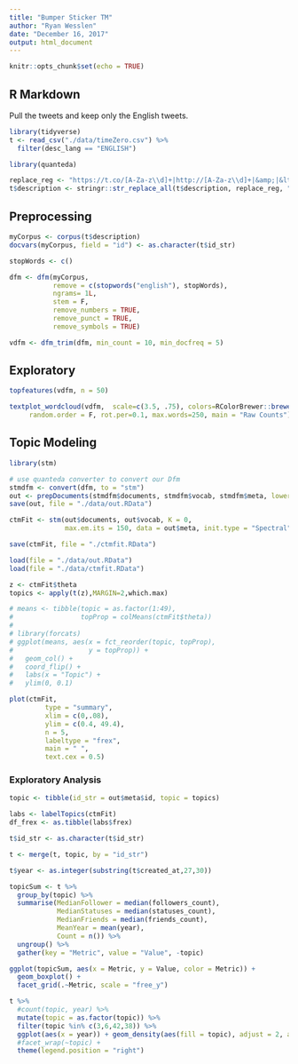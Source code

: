 ```yaml
---
title: "Bumper Sticker TM"
author: "Ryan Wesslen"
date: "December 16, 2017"
output: html_document
---
```


```r
knitr::opts_chunk$set(echo = TRUE)
```

## R Markdown

Pull the tweets and keep only the English tweets.

```r
library(tidyverse)
t <- read_csv("./data/timeZero.csv") %>% 
  filter(desc_lang == "ENGLISH")

library(quanteda)

replace_reg <- "https://t.co/[A-Za-z\\d]+|http://[A-Za-z\\d]+|&amp;|&lt;|&gt;|RT|https"
t$description <- stringr::str_replace_all(t$description, replace_reg, "")
```

## Preprocessing

```r
myCorpus <- corpus(t$description)
docvars(myCorpus, field = "id") <- as.character(t$id_str)

stopWords <- c()

dfm <- dfm(myCorpus,
           remove = c(stopwords("english"), stopWords),
           ngrams= 1L,
           stem = F,
           remove_numbers = TRUE, 
           remove_punct = TRUE,
           remove_symbols = TRUE)

vdfm <- dfm_trim(dfm, min_count = 10, min_docfreq = 5)
```

## Exploratory

```r
topfeatures(vdfm, n = 50)

textplot_wordcloud(vdfm,  scale=c(3.5, .75), colors=RColorBrewer::brewer.pal(8, "Dark2"), 
     random.order = F, rot.per=0.1, max.words=250, main = "Raw Counts")
```

## Topic Modeling

```r
library(stm)
```

```r
# use quanteda converter to convert our Dfm
stmdfm <- convert(dfm, to = "stm")
out <- prepDocuments(stmdfm$documents, stmdfm$vocab, stmdfm$meta, lower.thresh = 10)
save(out, file = "./data/out.RData")
```

```r
ctmFit <- stm(out$documents, out$vocab, K = 0,
              max.em.its = 150, data = out$meta, init.type = "Spectral", seed = 300)

save(ctmFit, file = "./ctmfit.RData")
```

```r
load(file = "./data/out.RData")
load(file = "./data/ctmfit.RData")
```

```r
z <- ctmFit$theta
topics <- apply(t(z),MARGIN=2,which.max)

# means <- tibble(topic = as.factor(1:49),
#                 topProp = colMeans(ctmFit$theta))
# 
# library(forcats)
# ggplot(means, aes(x = fct_reorder(topic, topProp), 
#                   y = topProp)) +
#   geom_col() +
#   coord_flip() +
#   labs(x = "Topic") +
#   ylim(0, 0.1)

plot(ctmFit, 
         type = "summary", 
         xlim = c(0,.08), 
         ylim = c(0.4, 49.4),
         n = 5, 
         labeltype = "frex",
         main = " ", 
         text.cex = 0.5)
```

### Exploratory Analysis

```r
topic <- tibble(id_str = out$meta$id, topic = topics)

labs <- labelTopics(ctmFit)
df_frex <- as.tibble(labs$frex)

t$id_str <- as.character(t$id_str)

t <- merge(t, topic, by = "id_str")

t$year <- as.integer(substring(t$created_at,27,30))
```

```r
topicSum <- t %>% 
  group_by(topic) %>%
  summarise(MedianFollower = median(followers_count),
            MedianStatuses = median(statuses_count),
            MedianFriends = median(friends_count),
            MeanYear = mean(year),
            Count = n()) %>%
  ungroup() %>%
  gather(key = "Metric", value = "Value", -topic)

ggplot(topicSum, aes(x = Metric, y = Value, color = Metric)) + 
  geom_boxplot() +
  facet_grid(.~Metric, scale = "free_y")
```


```r
t %>% 
  #count(topic, year) %>%
  mutate(topic = as.factor(topic)) %>%
  filter(topic %in% c(3,6,42,38)) %>%
  ggplot(aes(x = year)) + geom_density(aes(fill = topic), adjust = 2, alpha = 0.2) + 
  #facet_wrap(~topic) +
  theme(legend.position = "right")
```